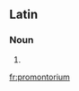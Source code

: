 ==Latin==

===Noun===
{{la-noun|prōmontorium|prōmontorii|prōmontoriī|n|second}}

# {{alternative spelling of|[[promunturium|prōmunturium]]}}

[[fr:promontorium]]